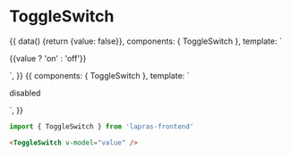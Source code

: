 

<Meta title="ToggleSwitch" component={ToggleSwitch} />

# ToggleSwitch

<Preview>
  <Story name="default">
    {{
      data() {return {value: false}},
      components: { ToggleSwitch },
      template: `
      <div>
        <ToggleSwitch v-model="value" />
        <p>{{value ? 'on' : 'off'}}</p>
      </div>
      `,
    }}
  </Story>
  <Story name="has label">
    {{
      components: { ToggleSwitch },
      template: `
      <div>
        <ToggleSwitch disabled />
        <p>disabled</p>
      </div>
      `,
    }}
  </Story>
</Preview>

```typescript
import { ToggleSwitch } from 'lapras-frontend'
```

```html
<ToggleSwitch v-model="value" />
```

<Props of={ToggleSwitch} />
